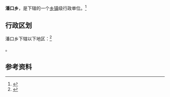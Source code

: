 {{中国乡级行政区|42/03/23/200/000}}

'''潘口乡'''，是{{PRC admin/fullname|42/03/23/200/000|3}}下辖的一个[[乡镇|乡镇]]级行政单位。<ref>{{PRC admin/ref sgc|{{PRC admin/parent|42/03/23/200/000}}}}</ref>

== 行政区划 ==

潘口乡下辖以下地区：<ref>{{PRC admin/ref sgc|42/03/23/200/000}}</ref>

{{PRC admin/children|42/03/23/200/000}}。

== 参考资料 ==

{{reflist}}

{{行政区划小作品}}
{{PRC admin/navcat|42/03/23/200/000}}